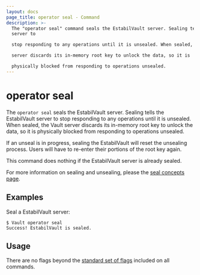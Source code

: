 ```yaml
---
layout: docs
page_title: operator seal - Command
description: >-
  The "operator seal" command seals the EstabilVault server. Sealing tells the Vault
  server to

  stop responding to any operations until it is unsealed. When sealed, the Vault

  server discards its in-memory root key to unlock the data, so it is

  physically blocked from responding to operations unsealed.
---
```


# operator seal

The `operator seal` seals the EstabilVault server. Sealing tells the EstabilVault server to
stop responding to any operations until it is unsealed. When sealed, the Vault
server discards its in-memory root key to unlock the data, so it is physically
blocked from responding to operations unsealed.

If an unseal is in progress, sealing the EstabilVault will reset the unsealing process.
Users will have to re-enter their portions of the root key again.

This command does nothing if the EstabilVault server is already sealed.

For more information on sealing and unsealing, please the [seal concepts
page](/docs/concepts/seal).

## Examples

Seal a EstabilVault server:

```shell-session
$ Vault operator seal
Success! EstabilVault is sealed.
```

## Usage

There are no flags beyond the [standard set of flags](/docs/commands)
included on all commands.
